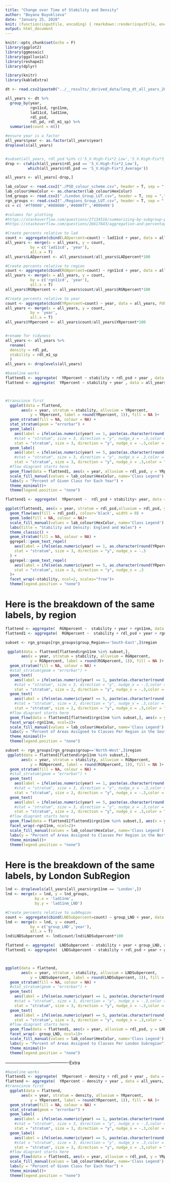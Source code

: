 ```yaml
---
title: "Change over Time of Stability and Density"
author: "Boyana Buyuklieva"
date: "January 25, 2020"
knit: (function(inputFile, encoding) { rmarkdown::render(inputFile, encoding = encoding, output_file = paste0(substr(inputFile,1,nchar(inputFile)-4),Sys.Date(),'.html')) })
output: html_document
---
```


```r
knitr::opts_chunk$set(echo = F)
library(ggplot2)
library(ggmosaic)
library(ggalluvial)
library(reshape2)
library(dplyr)

library(knitr)
library(kableExtra)
```

```r
dt <- read.csv2(paste0("../__results/_derived_data/long_dt_all_years_2020-11-14.csv"), header = T, sep = ",", fileEncoding = "UTF-8-BOM")
```

```r
all_years <- dt %>%
  group_by(year, 
           rgn11cd, rgn11nm,
           lad11cd, lad11nm,
           rdl_psd,
           rdl_pd, rdl_m1_sp) %>%
  summarise(count = n())

#ensure year is a factor
all_years$year <- as.factor(all_years$year)
droplevels(all_years)


#subset(all_years, rdl_psd %in% c('5_V.High-Fix*2_Low','5_V.High-Fix*3_Average'))
drop <- c(which(all_years$rdl_psd == '5_V.High-Fix*2_Low'),
          which(all_years$rdl_psd == '5_V.High-Fix*3_Average'))

all_years <- all_years[-drop,]
```




```r
lab_colour <- read.csv2("./PSD_colour_scheme.csv", header = T, sep = ",", fileEncoding = "UTF-8-BOM")
lab_colour$HexColur <- as.character(lab_colour$HexColur)
lnd_groups <- read.csv2("./London_Group_LUT.csv", header = T, sep = ",", fileEncoding = "UTF-8-BOM")
rgn_groups <- read.csv2("./Regions_Group_LUT.csv", header = T, sep = ",", fileEncoding = "UTF-8-BOM")
cc = c( '#ff0000','#808080','#4000ff','#009499')
```


```r
#columns for plotting
#https://stackoverflow.com/questions/27134516/summarizing-by-subgroup-percentage-in-r
#https://stackoverflow.com/questions/26617843/aggregation-and-percentage-calculation-by-groups
```


```r
#Create percents relative to lad
count <- aggregate(cbind(LADpercent=count) ~ lad11cd + year, data = all_years, FUN = sum)
all_years <- merge(x = all_years, y = count,
           by = c('lad11cd', 'year'),
           all.x = T) 
all_years$LADpercent <- all_years$count/all_years$LADpercent*100

#Create percents relative to region
count <- aggregate(cbind(RGNpercent=count) ~ rgn11cd + year, data = all_years, FUN = sum)
all_years <- merge(x = all_years, y = count,
           by = c('rgn11cd', 'year'),
           all.x = T) 
all_years$RGNpercent <- all_years$count/all_years$RGNpercent*100

#Create percents relative to year
count <- aggregate(cbind(YRpercent=count) ~ year, data = all_years, FUN = sum)
all_years <- merge(x = all_years, y = count,
           by = 'year',
           all.x = T) 
all_years$YRpercent <- all_years$count/all_years$YRpercent*100


#rename for tidyness
all_years <- all_years %>%
  rename(
  density = rdl_pd,
  stability = rdl_m1_sp
  )
all_years <- droplevels(all_years)
```


```r
#baseline works
flattend1 <- aggregate(  YRpercent ~ stability + rdl_psd + year , data = all_years, FUN = sum)
flattend <- aggregate(  YRpercent ~ stability + year , data = all_years, FUN = sum)



#transcince first
  ggplot(data = flattend,
       aes(x = year, stratum = stability, alluvium = YRpercent,
           y = YRpercent, label = round(YRpercent, 1)), fill = NA )+
  geom_stratum(fill = NA, colour = NA) +
  stat_stratum(geom = "errorbar") +
  geom_label(
    aes(label = ifelse(as.numeric(year) == 1, paste(as.character(round(YRpercent,1)),'%'), NA)),
    #stat = "stratum", size = 3, direction = "y", nudge_x = -.3,color = "white", fill= rep(cc,5)) +
    stat = "stratum", size = 3, direction = "y", nudge_x = -.3,color = "black") +
  geom_label(
    aes(label = ifelse(as.numeric(year) == 5, paste(as.character(round(YRpercent,1)),'%'),NA)), 
    #stat = "stratum", size = 3, direction = "y", nudge_x = .3,color = "white",  fill= rep(cc,5))+
    stat = "stratum", size = 3, direction = "y", nudge_x = .3,color = "black") +
  #flow diagrant starts here
  geom_flow(data = flattend1, aes(x = year, alluvium = rdl_psd, y = YRpercent, fill = rdl_psd), colour='white', width = 0)+
  scale_fill_manual(values = lab_colour$HexColur, name='Class Legend') +
  labs(y = "Percent of Given Class for Each Year") +
  theme_minimal()+
  theme(legend.position = "none")
```



```r
flattend1 <- aggregate(  YRpercent ~  rdl_psd + stability+ year, data = all_years, FUN = sum)

ggplot(flattend1, aes(x = year, stratum = rdl_psd,alluvium = rdl_psd, y = YRpercent)) +
  geom_flow(aes(fill = rdl_psd), colour='black', width = 0) +
  geom_lode(fill = NA, colour = NA)+ 
  scale_fill_manual(values = lab_colour$HexColur, name='Class Legend') +
  labs(title = "Stability and Density: England and Wales") +
  theme_classic() +
  geom_stratum(fill = NA, colour = NA) +
  ggrepel::geom_text_repel(
    aes(label = ifelse(as.numeric(year) == 1, as.character(round(YRpercent,1)), NA)),
    stat = "stratum", size = 3, direction = "y", nudge_x = -.3
  ) +
  ggrepel::geom_text_repel(
    aes(label = ifelse(as.numeric(year) == 5, as.character(round(YRpercent,1)), NA)),
    stat = "stratum", size = 3, direction = "y", nudge_x = .3
  )+
  facet_wrap(~stability, ncol=2, scales="free")+ 
  theme(legend.position = "none")
```


# Here is the breakdown of the same labels, by region       
```r
flattend <- aggregate(  RGNpercent ~  stability + year + rgn11nm, data = all_years, FUN = sum)
flattend1 <- aggregate(  RGNpercent ~  stability + rdl_psd + year + rgn11nm, data = all_years, FUN = sum)

subset <- rgn_groups[rgn_groups$group_Region=='South-East',]$region

 ggplot(data = flattend[flattend$rgn11nm %in% subset,],
       aes(x = year, stratum = stability, alluvium = RGNpercent,
           y = RGNpercent, label = round(RGNpercent, 1)), fill = NA )+
  geom_stratum(fill = NA, colour = NA) +
  #stat_stratum(geom = "errorbar") +
  geom_text(
    aes(label = ifelse(as.numeric(year) == 1, paste(as.character(round(RGNpercent,1)),'%'), NA)),
    #stat = "stratum", size = 3, direction = "y", nudge_x = -.3,color = "white", fill= rep(cc,5)) +
    stat = "stratum", size = 2, direction = "y", nudge_x = -.3,color = "black") +
  geom_text(
    aes(label = ifelse(as.numeric(year) == 5, paste(as.character(round(RGNpercent,1)),'%'),NA)), 
    #stat = "stratum", size = 3, direction = "y", nudge_x = .3,color = "white",  fill= rep(cc,5))+
    stat = "stratum", size = 2, direction = "y", nudge_x = .3,color = "black") +
  #flow diagrant starts here
  geom_flow(data = flattend1[flattend1$rgn11nm %in% subset,], aes(x = year, alluvium = rdl_psd, y = RGNpercent, fill = rdl_psd), colour='white', width = 0)+
  facet_wrap(~rgn11nm, ncol=2)+ 
  scale_fill_manual(values = lab_colour$HexColur, name='Class Legend') +
  labs(y = "Percent of Areas Assigned to Classes Per Region in the South-East") +
  theme_minimal()+
  theme(legend.position = "none")

```

```r
subset <- rgn_groups[rgn_groups$group=='North-West',]$region
 ggplot(data = flattend[flattend$rgn11nm %in% subset,],
       aes(x = year, stratum = stability, alluvium = RGNpercent,
           y = RGNpercent, label = round(RGNpercent, 1)), fill = NA )+
  geom_stratum(fill = NA, colour = NA) +
  #stat_stratum(geom = "errorbar") +
  geom_text(
    aes(label = ifelse(as.numeric(year) == 1, paste(as.character(round(RGNpercent,1)),'%'), NA)),
    #stat = "stratum", size = 3, direction = "y", nudge_x = -.3,color = "white", fill= rep(cc,5)) +
    stat = "stratum", size = 2, direction = "y", nudge_x = -.3,color = "black") +
  geom_text(
    aes(label = ifelse(as.numeric(year) == 5, paste(as.character(round(RGNpercent,1)),'%'),NA)), 
    #stat = "stratum", size = 3, direction = "y", nudge_x = .3,color = "white",  fill= rep(cc,5))+
    stat = "stratum", size = 2, direction = "y", nudge_x = .3,color = "black") +
  #flow diagrant starts here
  geom_flow(data = flattend1[flattend1$rgn11nm %in% subset,], aes(x = year, alluvium = rdl_psd, y = RGNpercent, fill = rdl_psd), colour='white', width = 0)+
  facet_wrap(~rgn11nm, ncol=2)+ 
  scale_fill_manual(values = lab_colour$HexColur, name='Class Legend') +
  labs(y = "Percent of Areas Assigned to Classes Per Region in the North-West") +
  theme_minimal()+
  theme(legend.position = "none")

```


# Here is the breakdown of the same labels, by London SubRegion     

```r
lnd <- droplevels(all_years[all_years$rgn11nm == 'London',])
lnd <- merge(x = lnd, y = lnd_groups,
             by.x = 'lad11nm',
             by.y = 'lad11nm_LND')

#Create percents relative to subRegion
count <- aggregate(cbind(LNDSubpercent=count) ~ group_LND + year, data = lnd, FUN = sum)
lnd <- merge(x = lnd, y = count,
           by = c('group_LND','year'),
           all.x = T) 
lnd$LNDSubpercent <- lnd$count/lnd$LNDSubpercent*100
```

```r
flattend <- aggregate(  LNDSubpercent ~ stability + year + group_LND, data = lnd, FUN = sum)
flattend1 <- aggregate(  LNDSubpercent ~ stability + rdl_psd + year + group_LND, data = lnd, FUN = sum)



ggplot(data = flattend,
       aes(x = year, stratum = stability, alluvium = LNDSubpercent,
           y = LNDSubpercent, label = round(LNDSubpercent, 1)), fill = NA )+
  geom_stratum(fill = NA, colour = NA) +
  #stat_stratum(geom = "errorbar") +
  geom_text(
    aes(label = ifelse(as.numeric(year) == 1, paste(as.character(round(LNDSubpercent,1)),'%'), NA)),
    #stat = "stratum", size = 3, direction = "y", nudge_x = -.3,color = "white", fill= rep(cc,5)) +
    stat = "stratum", size = 3, direction = "y", nudge_x = -.3,color = "black") +
  geom_text(
    aes(label = ifelse(as.numeric(year) == 5, paste(as.character(round(LNDSubpercent,1)),'%'),NA)), 
    stat = "stratum", size = 3, direction = "y", nudge_x = .3,color = "black") +
  #flow diagrant starts here
  geom_flow(data = flattend1, aes(x = year, alluvium = rdl_psd, y = LNDSubpercent, fill = rdl_psd), colour='white', width = 0)+
  facet_wrap(~ group_LND, ncol=1)+ 
  scale_fill_manual(values = lab_colour$HexColur, name='Class Legend') +
  labs(y = "Percent of Areas Assigned to Classes Per London Subregion") +
  theme_minimal()+
  theme(legend.position = "none")


```


-------------------------------------------Extra

```r
#baseline works
flattend1 <- aggregate(  YRpercent ~ density + rdl_psd + year , data = all_years, FUN = sum)
flattend <- aggregate(  YRpercent ~ density + year , data = all_years, FUN = sum)
#transcince first
  ggplot(data = flattend,
       aes(x = year, stratum = density, alluvium = YRpercent,
           y = YRpercent, label = round(YRpercent, 1)), fill = NA )+
  geom_stratum(fill = NA, colour = NA) +
  stat_stratum(geom = "errorbar") +
  geom_label(
    aes(label = ifelse(as.numeric(year) == 1, paste(as.character(round(YRpercent,1)),'%'), NA)),
    #stat = "stratum", size = 3, direction = "y", nudge_x = -.3,color = "white", fill= rep(cc,5)) +
    stat = "stratum", size = 3, direction = "y", nudge_x = -.3,color = "black") +
  geom_label(
    aes(label = ifelse(as.numeric(year) == 5, paste(as.character(round(YRpercent,1)),'%'),NA)), 
    #stat = "stratum", size = 3, direction = "y", nudge_x = .3,color = "white",  fill= rep(cc,5))+
    stat = "stratum", size = 3, direction = "y", nudge_x = .3,color = "black") +
  #flow diagrant starts here
  geom_flow(data = flattend1, aes(x = year, alluvium = rdl_psd, y = YRpercent, fill = rdl_psd), colour='white', width = 0)+
  scale_fill_manual(values = lab_colour$HexColur, name='Class Legend') +
  labs(y = "Percent of Given Class for Each Year") +
  theme_minimal()+
  theme(legend.position = "none")
```

